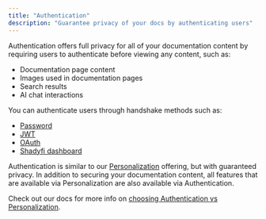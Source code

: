 ```yaml
---
title: "Authentication"
description: "Guarantee privacy of your docs by authenticating users"
---
```


Authentication offers full privacy for all of your
documentation content by requiring users to authenticate before viewing any content, such as:

- Documentation page content
- Images used in documentation pages
- Search results
- AI chat interactions

You can authenticate users through handshake methods such as:

- [Password](./authentication-setup/password)
- [JWT](./authentication-setup/jwt)
- [OAuth](./authentication-setup/oauth)
- [Shadyfi dashboard](./authentication-setup/shadyfi)

Authentication is similar to our [Personalization](./personalization) offering, but with guaranteed privacy. In addition
to securing your documentation content, all features that are available via
Personalization are also available via Authentication.

Check out our docs for more info on [choosing Authentication vs Personalization](./authentication-vs-personalization).
